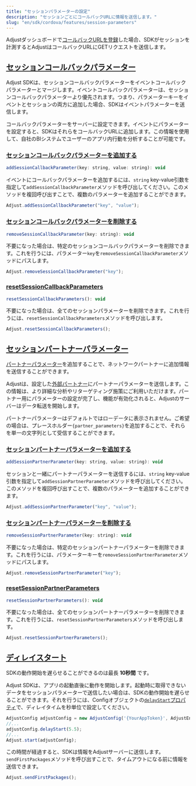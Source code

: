```yaml
---
title: "セッションパラメーターの設定"
description: "セッションごとにコールバックURLに情報を送信します。"
slug: "en/sdk/cordova/features/session-parameters"
---
```

Adjustダッシュボードで[コールバックURLを登録](https://help.adjust.com/en/article/recommended-placeholders-callbacks)した場合、SDKがセッションを計測するとAdjustはコールバックURLにGETリクエストを送信します。

[セッションコールバックパラメーター](session-callback-parameters)
------------------------------------------------

<callout type="note"> 

Adjust SDKは、セッションコールバックパラメーターをイベントコールバックパラメーターとマージします。イベントコールバックパラメーターは、セッションコールバックパラメーターより優先されます。つまり、パラメーターキーをイベントとセッションの両方に追加した場合、SDKはイベントパラメーターを送信します。
</Callout> 

コールバックパラメーターをサーバーに設定できます。イベントにパラメーターを設定すると、SDKはそれらをコールバックURLに追加します。この情報を使用して、自社のBIシステムでユーザーのアプリ内行動を分析することが可能です。

### [セッションコールバックパラメーターを追加する](add-session-callback-parameters)

<codeblock title="メソッドシグネチャー"> 

```js
addSessionCallbackParameter(key: string, value: string): void
```

</CodeBlock> 

イベントにコールバックパラメーターを追加するには、`string` key\-value引数を指定して`addSessionCallbackParameter`メソッドを呼び出してください。このメソッドを複回呼び出すことで、複数のパラメーターを追加することができます。

```js
Adjust.addSessionCallbackParameter("key", "value");
```

### [セッションコールバックパラメーターを削除する](remove-session-callback-parameters)

<codeblock title="メソッドシグネチャー"> 

```js
removeSessionCallbackParameter(key: string): void
```

</CodeBlock> 

不要になった場合は、特定のセッションコールバックパラメーターを削除できます。これを行うには、パラメーター`key`を`removeSessionCallbackParameter`メソッドにパスします。

```js
Adjust.removeSessionCallbackParameter("key");
```

### [resetSessionCallbackParameters](reset-session-callback-parameters)

<codeblock title="メソッドシグネチャー"> 

```js
resetSessionCallbackParameters(): void
```

</CodeBlock> 

不要になった場合は、全てのセッションパラメーターを削除できます。これを行うには、`resetSessionCallbackParameters`メソッドを呼び出します。

```js
Adjust.resetSessionCallbackParameters();
```

[セッションパートナーパラメーター](session-partner-parameters)
----------------------------------------------

[パートナーパラメーター](https://help.adjust.com/en/article/data-sharing-ad-network#map-parameters)を追加することで、ネットワークパートナーに追加情報を送信することができます。

Adjustは、設定した[外部パートナー](https://help.adjust.com/en/article/integrated-partners)にパートナーパラメーターを送信します。この情報は、より詳細な分析やリターゲティング施策にご利用いただけます。パートナー用にパラメーターの設定が完了し、機能が有効化されると、Adjustのサーバーはデータ転送を開始します。
<callout type="note"> 

パートナーパラメーターはデフォルトではローデータに表示されません。ご希望の場合は、プレースホルダー`{partner_parameters}`を追加することで、それらを単一の文字列として受信することができます。
</Callout> 

### [セッションパートナーパラメーターを追加する](add-session-partner-parameters)

<codeblock title="メソッドシグネチャー"> 

```js
addSessionPartnerParameter(key: string, value: string): void
```

</CodeBlock> 

セッションと一緒にパートナーパラメーターを送信するには、`string` key\-value引数を指定して`addSessionPartnerParameter`メソッドを呼び出してください。このメソッドを複回呼び出すことで、複数のパラメーターを追加することができます。

```js
Adjust.addSessionPartnerParameter("key", "value");
```

### [セッションパートナーパラメーターを削除する](remove-session-partner-parameters)

<codeblock title="メソッドシグネチャー"> 

```js
removeSessionPartnerParameter(key: string): void
```

</CodeBlock> 

不要になった場合は、特定のセッションパートナーパラメーターを削除できます。これを行うには、パラメーターキーを`removeSessionPartnerParameter`メソッドにパスします。

```js
Adjust.removeSessionPartnerParameter("key");
```

### [resetSessionPartnerParameters](reset-session-partner-parameters)

<codeblock title="メソッドシグネチャー"> 

```js
resetSessionPartnerParameters(): void
```

</CodeBlock> 

不要になった場合は、全てのセッションパートナーパラメーターを削除できます。これを行うには、`resetSessionPartnerParameters`メソッドを呼び出します。

```js
Adjust.resetSessionPartnerParameters();
```

[ディレイスタート](delay-start)
-----------------------

<callout type="note"> 

SDKの動作開始を遅らせることができるのは最長 **10秒間** です。
</Callout> 

Adjust SDKは、アプリの起動直後に動作を開始します。起動時に取得できないデータをセッションパラメーターで送信したい場合は、SDKの動作開始を遅らせることができます。それを行うには、Configオブジェクトの[`delayStart`プロパティ](/en/sdk/cordova/configuration#delay-the-start-of-the-sdk)で、ディレイタイムを秒単位で設定してください。

```js
AdjustConfig adjustConfig = new AdjustConfig('{YourAppToken}', AdjustEnvironment.Sandbox);
//...
adjustConfig.delayStart(5.5);
//...
Adjust.start(adjustConfig);
```

この時間が経過すると、SDKは情報をAdjustサーバーに送信します。`sendFirstPackages`メソッドを呼び出すことで、タイムアウトになる前に情報を送信できます。

```js
Adjust.sendFirstPackages();
```

